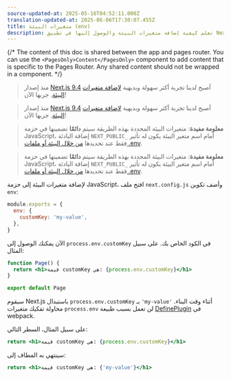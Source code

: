 ```yaml
---
source-updated-at: 2025-05-16T04:52:11.000Z
translation-updated-at: 2025-06-06T17:30:07.455Z
title: متغيرات البيئة (env)
description: تعلم كيفية إضافة متغيرات البيئة والوصول إليها في تطبيق Next.js أثناء وقت البناء.
---
```


{/* The content of this doc is shared between the app and pages router. You can use the `<PagesOnly>Content</PagesOnly>` component to add content that is specific to the Pages Router. Any shared content should not be wrapped in a component. */}

<AppOnly>

> منذ إصدار [Next.js 9.4](https://nextjs.org/blog/next-9-4) أصبح لدينا تجربة أكثر سهولة وبديهية [لإضافة متغيرات البيئة](/docs/app/building-your-application/configuring/environment-variables). جربها الآن!

</AppOnly>

<PagesOnly>

> منذ إصدار [Next.js 9.4](https://nextjs.org/blog/next-9-4) أصبح لدينا تجربة أكثر سهولة وبديهية [لإضافة متغيرات البيئة](/docs/pages/building-your-application/configuring/environment-variables). جربها الآن!

</PagesOnly>

<AppOnly>

> **معلومة مفيدة**: متغيرات البيئة المحددة بهذه الطريقة سيتم **دائمًا** تضمينها في حزمة JavaScript، إضافة البادئة `NEXT_PUBLIC_` أمام اسم متغير البيئة يكون له تأثير فقط عند تحديدها [من خلال البيئة أو ملفات .env](/docs/app/building-your-application/configuring/environment-variables).

</AppOnly>

<PagesOnly>

> **معلومة مفيدة**: متغيرات البيئة المحددة بهذه الطريقة سيتم **دائمًا** تضمينها في حزمة JavaScript، إضافة البادئة `NEXT_PUBLIC_` أمام اسم متغير البيئة يكون له تأثير فقط عند تحديدها [من خلال البيئة أو ملفات .env](/docs/pages/building-your-application/configuring/environment-variables).

</PagesOnly>

لإضافة متغيرات البيئة إلى حزمة JavaScript، افتح ملف `next.config.js` وأضف تكوين `env`:

```js filename="next.config.js"
module.exports = {
  env: {
    customKey: 'my-value',
  },
}
```

الآن يمكنك الوصول إلى `process.env.customKey` في الكود الخاص بك. على سبيل المثال:

```jsx
function Page() {
  return <h1>قيمة customKey هي: {process.env.customKey}</h1>
}

export default Page
```

سيقوم Next.js باستبدال `process.env.customKey` بـ `'my-value'` أثناء وقت البناء. محاولة تفكيك متغيرات `process.env` لن تعمل بسبب طبيعة [DefinePlugin](https://webpack.js.org/plugins/define-plugin/) في webpack.

على سبيل المثال، السطر التالي:

```jsx
return <h1>قيمة customKey هي: {process.env.customKey}</h1>
```

سينتهي به المطاف إلى:

```jsx
return <h1>قيمة customKey هي: {'my-value'}</h1>
```